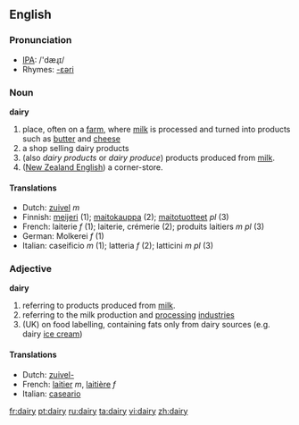 ==English==
===Pronunciation===
*[[w:IPA|IPA]]: /'dæɻɪ/
*Rhymes: [[Rhymes:English:-ɛəri|-ɛəri]]

===Noun===
'''dairy'''
# place, often on a [[farm]], where [[milk]] is processed and turned into products such as [[butter]] and [[cheese]]
# a shop selling dairy products
# (also ''dairy products'' or ''dairy produce'') products produced from [[milk]].
# ([[New Zealand English]]) a corner-store.

====Translations====
{{top}}<!--languages from A to I go here-->
*Dutch: [[zuivel]] ''m''
*Finnish: [[meijeri]] (1); [[maitokauppa]] (2); [[maitotuotteet]] ''pl'' (3)
*French: laiterie ''f'' (1); laiterie, crémerie (2); produits laitiers ''m pl'' (3)
*German: Molkerei ''f'' (1)
*Italian: caseificio ''m'' (1); latteria ''f'' (2); latticini ''m pl'' (3)
{{mid}}<!--languages from J to Z go here-->
{{bottom}}

===Adjective===
'''dairy'''
#referring to products produced from [[milk]].
#referring to the milk production and [[processing]] [[industries]]
#(UK) on food labelling, containing fats only from dairy sources (e.g. dairy [[ice cream]])

====Translations====
{{top}}<!--languages from A to I go here-->
*Dutch: [[zuivel-]]
*French: [[laitier]] ''m'', [[laitière]] ''f''
*Italian: [[caseario]]
{{mid}}<!--languages from J to Z go here-->
{{bottom}}

[[fr:dairy]]
[[pt:dairy]]
[[ru:dairy]]
[[ta:dairy]]
[[vi:dairy]]
[[zh:dairy]]